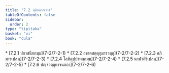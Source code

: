 ```yaml
---
title: "7.2 ทุติยภาณวาร"
tableOfContents: false
sidebar:
  order: 2
type: "tipitaka"
basket: "vi"
book: "cula"
---
```



<DynamicBreadcrumb />



<TableOfContents book="cula" section="7.2">
* [7.2.1 ปกาสนียกมฺม](7-2/7-2-1)
* [7.2.2 อชาตสตฺตุกุมารวตฺถุ](7-2/7-2-2)
* [7.2.3 อภิมารเปสน](7-2/7-2-3)
* [7.2.4 โลหิตุปฺปาทกกมฺม](7-2/7-2-4)
* [7.2.5 นาฬาคิริเปสน](7-2/7-2-5)
* [7.2.6 ปญฺจวตฺถุยาจนกถา](7-2/7-2-6)
</TableOfContents>